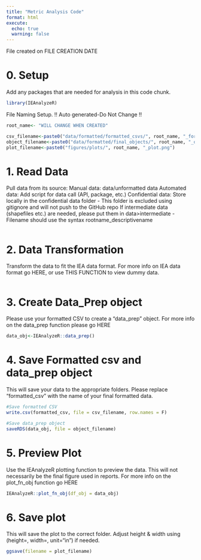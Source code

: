 ```yaml
---
title: "Metric Analysis Code"
format: html
execute: 
  echo: true
  warning: false
---
```


File created on FILE CREATION DATE

# 0. Setup
Add any packages that are needed for analysis in this code chunk. 
```r
library(IEAnalyzeR)
```

File Naming Setup.
!! Auto generated-Do Not Change !!
```r

root_name<- "WILL CHANGE WHEN CREATED"

csv_filename<-paste0("data/formatted/formatted_csvs/", root_name, "_formatted.csv") 
object_filename<-paste0("data/formatted/final_objects/", root_name, "_object.rds")
plot_filename<-paste0("figures/plots/", root_name, "_plot.png")

```

# 1. Read Data
Pull data from its source:
Manual data: data/unformatted data
Automated data: Add script for data call (API, package, etc.)
Confidential data: Store locally in the confidential data folder
    - This folder is excluded using gitignore and will not push to the GitHub repo
If intermediate data (shapefiles etc.) are needed, please put them in data>intermediate
    - Filename should use the syntax rootname_descriptivename
```r

```

# 2. Data Transformation
Transform the data to fit the IEA data format. 
For more info on IEA data format go HERE, or use THIS FUNCTION to view dummy data.
```r

```

# 3. Create Data_Prep object
Please use your formatted CSV to create a "data_prep" object.
For more info on the data_prep function please go HERE
```r
data_obj<-IEAnalyzeR::data_prep()
```

# 4. Save Formatted csv and data_prep object
This will save your data to the appropriate folders. 
Please replace "formatted_csv" with the name of your final formatted data.
```r
#Save formatted CSV
write.csv(formatted_csv, file = csv_filename, row.names = F)

#Save data_prep object
saveRDS(data_obj, file = object_filename)
```

# 5. Preview Plot
Use the IEAnalyzeR plotting function to preview the data. This will not necessarily be the final figure used in reports.
For more info on the plot_fn_obj function go HERE
```r

IEAnalyzeR::plot_fn_obj(df_obj = data_obj)

```

# 6. Save plot
This will save the plot to the correct folder.
Adjust height & width using (height=, width=, unit="in") if needed.
```r
ggsave(filename = plot_filename)
```

